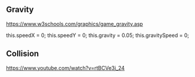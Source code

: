 ## Gravity

https://www.w3schools.com/graphics/game_gravity.asp

this.speedX = 0;
this.speedY = 0;
this.gravity = 0.05;
this.gravitySpeed = 0;

## Collision

https://www.youtube.com/watch?v=rtBCVe3j_24
